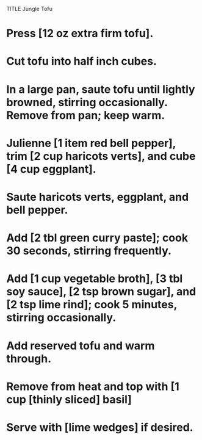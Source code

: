 TITLE Jungle Tofu

# Press [12 oz extra firm tofu].
# Cut tofu into half inch cubes.
# In a large pan, saute tofu until lightly browned, stirring occasionally. Remove from pan; keep warm.
# Julienne [1 item red bell pepper], trim [2 cup haricots verts], and cube [4 cup eggplant].
# Saute haricots verts, eggplant, and bell pepper. 
# Add [2 tbl green curry paste]; cook 30 seconds, stirring frequently. 
# Add [1 cup vegetable broth], [3 tbl soy sauce], [2 tsp brown sugar], and [2 tsp lime rind]; cook 5 minutes, stirring occasionally.
# Add reserved tofu and warm through. 
# Remove from heat and top with [1 cup [thinly sliced] basil]
# Serve with [lime wedges] if desired.